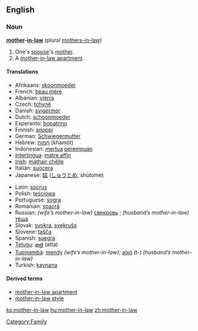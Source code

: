 ==English==

===Noun===
'''[[mother]]-[[in-law]]''' (plural [[mothers-in-law]])

# One's [[spouse]]'s [[mother]].
# A [[mother-in-law apartment]].

====Translations====
{{top}}
*Afrikaans: [[skoonmoeder]]
*French: [[beau mére]] {{f}}
*Albanian: [[vjerra]] {{f}}
*Czech: [[tchyně]] {{f}}
*Danish: [[svigermor]]
*Dutch: [[schoonmoeder]] {{f}}
*Esperanto: [[bopatrino]] {{f}} 
*Finnish: [[anoppi]]
*German: [[Schwiegermutter]] {{f}}
*Hebrew: [[חמות|חָמוֹת]] (khamót) {{f}} 
*Indonesian: [[mertua]] [[perempuan]]
*[[Interlingua]]: [[matre affin]] 
*[[Irish]]: [[máthair chéile]]
*Italian: [[suocera]] {{f}} 
*Japanese: [[姑]] ([[しゅうとめ]], shūtome)
{{mid}}
*Latin: [[socrus]] {{f}}
*Polish: [[teściowa]] {{f}}
*Portuguese: [[sogra]] {{f}}
*Romanian: [[soacră]] {{f}}
*Russian: ''(wife’s mother-in-law)'' [[свекровь]] {{f}}; ''(husband’s mother-in-law)'' [[тёща]] {{f}}
*Slovak: [[svokra]], [[svekruša]] {{f}}
*Slovene: [[tašča]] {{f}}
*Spanish: [[suegra]] {{f}}
*[[Telugu]]: [[అత్త]] (atta)
*[[Tupinambá]]: [[mendy]] ''(wife’s mother-in-law)''; [[aîxó]] (t-) ''(husband’s mother-in-law)''
*Turkish: [[kaynana]]
{{bottom}}

====Derived terms====
*[[mother-in-law apartment]]
*[[mother-in-law style]]

[[Category:Family]]

[[ko:mother-in-law]]
[[hu:mother-in-law]]
[[zh:mother-in-law]]